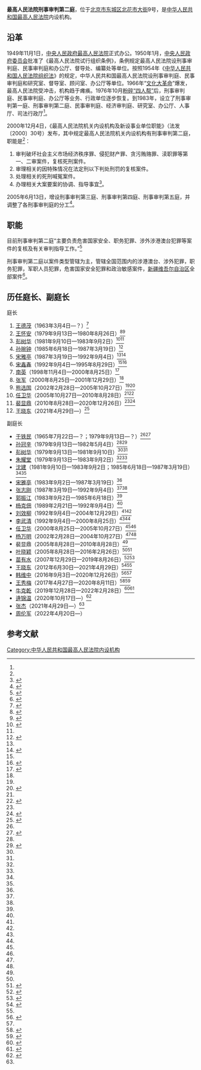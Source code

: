 {{Infobox PRCG
|机构名称=最高人民法院刑事审判第二庭
|标志1=Red star.svg
|标志1说明=
|职位1=庭长
|人员1=[[王晓东_(最高法)|王晓东]]
|职位2=
|人员2=
|人数2=
|上级机构=[[中华人民共和国最高人民法院|中华人民共和国最高人民法院]]
|机构类型=最高人民法院内设机构
|行政级别=
|成立时间=
|地址1=[[北京市|北京市]][[东城区_(北京市)|东城区]][[北花市大街|北花市大街]]9号
|邮编1=
|电话0=
|电话1={{Tel|86|10|}}
|传真1=
|官网=
}}
'''最高人民法院刑事审判第二庭'''，位于[[北京市|北京市]][[东城区_(北京市)|东城区]][[北花市大街|北花市大街]]9号，是[[中华人民共和国最高人民法院|中华人民共和国最高人民法院]]内设机构。

==沿革==
1949年11月1日，[[中央人民政府最高人民法院|中央人民政府最高人民法院]]正式办公。1950年1月，[[中央人民政府委员会|中央人民政府委员会]]批准了《最高人民法院试行组织条例》，条例规定最高人民法院设刑事审判庭、民事审判庭和办公厅、督导处、编纂处等单位。按照1954年《[[中华人民共和国人民法院组织法|中华人民共和国人民法院组织法]]》的规定，中华人民共和国最高人民法院设刑事审判庭、民事审判庭和研究室、督导室、顾问室、办公厅等单位。1966年“[[文化大革命|文化大革命]]”爆发，最高人民法院受冲击，机构趋于瘫痪。1976年10月[[粉碎四人帮|粉碎“四人帮”]]后，刑事审判庭、民事审判庭、办公厅等业务、行政单位逐步恢复。到1983年，设立了刑事审判第一庭、刑事审判第二庭、民事审判庭、经济审判庭、研究室、办公厅、人事厅、司法行政厅<ref name=jigoujsh/>。

2000年12月4日，《最高人民法院机关内设机构及新设事业单位职能》（法发〔2000〕30号）发布，其中规定最高人民法院机关内设机构有刑事审判第二庭，职能是<ref name=zhineng/>：
#审判破坏社会主义市场经济秩序罪、侵犯财产罪、贪污贿赂罪、渎职罪等第一、二审案件，复核死刑案件。
#审理相关的因特殊情况在法定刑以下判处刑罚的复核案件。
#处理相关的死刑喊冤案件。
#办理相关大案要案的协调、指导事宜<ref name=zhineng>{{Cite web|url=http://www.pkulaw.cn/fulltext_form.aspx?Gid=124743|title=最高人民法院机关内设机构及新设事业单位职能|publisher=北大法宝|accessdate=2017-04-05|archive-date=2020-05-09|archive-url=https://web.archive.org/web/20200509020535/http://www.pkulaw.cn/fulltext_form.aspx?Gid=124743|dead-url=no}}</ref>。

2005年6月13日，增设刑事审判第三庭、刑事审判第四庭、刑事审判第五庭，并调整了各刑事审判庭的分工<ref name=jigoujsh>{{Cite web|url=http://rmfyb.chinacourt.org/paper/html/2014-11/23/content_90796.htm?div=-1|title=最高人民法院机构设置简史|date=2014-11-23|publisher=人民法院报|access-date=2017-04-07|archive-date=2020-11-04|archive-url=https://web.archive.org/web/20201104154950/http://rmfyb.chinacourt.org/paper/html/2014-11/23/content_90796.htm?div=-1|dead-url=no}}</ref>。

==职能==
目前刑事审判第二庭“主要负责危害国家安全、职务犯罪、涉外涉港澳台犯罪等案件的复核及有关审判指导工作。”<ref>{{Cite web|url=http://www.court.gov.cn/jigou-fayuanjigou-zhineng-7.html|title=刑事审判第二庭|publisher=中华人民共和国最高人民法院|accessdate=2017-04-06|archive-date=2020-08-31|archive-url=https://web.archive.org/web/20200831145112/http://www.court.gov.cn/jigou-fayuanjigou-zhineng-7.html|dead-url=no}}</ref>

刑事审判第二庭以案件类型管辖为主，管辖全国范围内的涉港澳台、涉外犯罪，职务犯罪，军职人员犯罪，危害国家安全犯罪和政治敏感案件，[[新疆维吾尔自治区|新疆维吾尔自治区]]全部案件<ref>{{Cite web|url=http://www.infzm.com/content/104788/|title=死刑复核权上收八年 最高法院如何刀下留人|date=2014-10-16|publisher=南方周末|access-date=2017-04-07|archive-date=2021-03-08|archive-url=https://web.archive.org/web/20210308014943/https://www.infzm.com/content/104788|dead-url=no}}</ref>。

==历任庭长、副庭长==
{{col-begin}}
{{col-2}}
;庭长
#[[王德茂|王德茂]]（1963年3月4日—？）<ref>{{Cite web|url=http://www.npc.gov.cn/wxzl/gongbao/1963-03/04/content_1480958.htm|title=全国人民代表大会常务委员会任免人员（1963年第1期公报）|date=1963-03-04|publisher=中国人大网|access-date=2017-04-07|archive-date=2017-04-08|archive-url=https://web.archive.org/web/20170408081536/http://www.npc.gov.cn/wxzl/gongbao/1963-03/04/content_1480958.htm|dead-url=no}}</ref>
#[[王怀安|王怀安]]（1979年9月13日—1980年8月26日）<ref name=yjblingy>{{Cite web|url=http://www.npc.gov.cn/wxzl/gongbao/2000-12/10/content_5328196.htm|title=全国人民代表大会常务委员会任命人员（1980年第1期公报）|date=2000-12-10|publisher=中国人大网|access-date=2017-04-07|archive-date=2020-05-09|archive-url=https://web.archive.org/web/20200509020559/http://www.npc.gov.cn/wxzl/gongbao/2000-12/10/content_5328196.htm|dead-url=no}}</ref><ref>{{Cite web|url=http://www.npc.gov.cn/wxzl/gongbao/2000-12/05/content_5001163.htm#|title=第五届全国人民代表大会常务委员会任免人员（1980年8月26日）|date=2000-12-05|publisher=中国人大网|access-date=2017-04-07|archive-date=2017-04-08|archive-url=https://web.archive.org/web/20170408081444/http://www.npc.gov.cn/wxzl/gongbao/2000-12/05/content_5001163.htm|dead-url=no}}</ref>
#[[彭树华|彭树华]]（1981年9月10日—1983年9月2日）<ref name=yjbysan>{{Cite web|url=http://www.npc.gov.cn/wxzl/gongbao/2000-12/05/content_5001251.htm|title=第五届全国人民代表大会常务委员会任免人员（1981年第3期公报）|date=2000-12-05|publisher=中国人大网|access-date=2017-04-07|archive-date=2014-11-13|archive-url=https://web.archive.org/web/20141113071038/http://www.npc.gov.cn/wxzl/gongbao/2000-12/05/content_5001251.htm|dead-url=no}}</ref><ref name=yjbsan/>
#[[孙琬钟|孙琬钟]]（1985年6月18日—1987年3月19日）<ref name=yjbsan>{{Cite web|url=http://www.npc.gov.cn/wxzl/wxzl/2004-02/09/content_327759.htm|title=最高人民法院（1983年－1988年）|date=2004-02-09|publisher=中国人大网|access-date=2017-04-07|archive-date=2017-04-06|archive-url=https://web.archive.org/web/20170406110934/http://www.npc.gov.cn/wxzl/wxzl/2004-02/09/content_327759.htm|dead-url=no}}</ref>
#[[宋雅亭|宋雅亭]]（1987年3月19日—1992年9月4日）<ref name=yjbsan/><ref name=yjbb>{{Cite web|url=http://www.npc.gov.cn/wxzl/wxzl/2004-02/09/content_327758.htm|title=最高人民法院（1988年－1992年）|date=2004-02-09|publisher=中国人大网|access-date=2017-04-07|archive-date=2019-10-19|archive-url=https://web.archive.org/web/20191019101954/http://www.npc.gov.cn/wxzl/wxzl/2004-02/09/content_327758.htm|dead-url=no}}</ref>
#[[宋鑫春|宋鑫春]]（1992年9月4日—1995年8月29日）<ref name=yjbb/><ref name=yjje>{{Cite web|url=http://www.npc.gov.cn/wxzl/wxzl/2004-02/09/content_327757.htm|title=最高人民法院（1992年－1997年）|date=2004-02-09|publisher=中国人大网|access-date=2017-04-07|archive-date=2020-05-09|archive-url=https://web.archive.org/web/20200509020619/http://www.npc.gov.cn/wxzl/wxzl/2004-02/09/content_327757.htm|dead-url=no}}</ref>
#[[南英|南英]]（1998年11月4日—2000年8月25日）<ref name=yjjb>{{Cite web|url=http://www.npc.gov.cn/wxzl/wxzl/2004-02/09/content_327756.htm|title=最高人民法院（1998年－2002年）|date=2004-02-09|publisher=中国人大网|access-date=2017-04-07|archive-url=https://web.archive.org/web/20160306052226/http://www.npc.gov.cn/wxzl/wxzl/2004-02/09/content_327756.htm|archive-date=2016-03-06|dead-url=yes}}</ref>
#[[张军_(1956年)|张军]]（2000年8月25日—2001年12月29日）<ref name=yjjb/>
#[[熊选国|熊选国]]（2002年2月28日—2005年10月27日）<ref name=yjjb/><ref name=ellsan>{{Cite web|url=http://www.npc.gov.cn/wxzl/wxzl/2004-02/09/content_327755.htm|title=最高人民法院（2003年－）|date=2004-02-09|publisher=中国人大网|access-date=2017-04-07|archive-url=https://web.archive.org/web/20200416175657/http://www.npc.gov.cn/wxzl/wxzl/2004-02/09/content_327755.htm|archive-date=2020-04-16|dead-url=yes}}</ref>
#[[任卫华|任卫华]]（2005年10月27日—2010年8月28日）<ref name=ellsan/><ref name=elyllbeb>{{Cite web|url=http://news.163.com/10/0828/15/6F6DOM6A000146BC.htm|title=最高人民法院任免名单|date=2010-08-28|publisher=网易|archiveurl=https://web.archive.org/web/20170408082952/http://news.163.com/10/0828/15/6F6DOM6A000146BC.htm|archivedate=2017-04-08|dead-url=yes|access-date=2017-04-07}}</ref>
#[[裴显鼎|裴显鼎]]（2010年8月28日—2020年12月26日）<ref name=elyllbeb/><ref name="npc20201226">{{Cite web|url=http://www.npc.gov.cn/npc/c30834/202012/0779afce15234d43904197cf9ae1e3f9.shtml|title=全国人民代表大会常务委员会任免名单（2020年12月26日第十三届全国人民代表大会常务委员会第二十四次会议通过）|date=2020-12-26|publisher=中国人大网|access-date=2022-03-01|archive-date=2021-01-29|archive-url=https://web.archive.org/web/20210129111529/http://www.npc.gov.cn/npc/c30834/202012/0779afce15234d43904197cf9ae1e3f9.shtml}}</ref>
#[[王晓东_(最高法)|王晓东]]（2021年4月29日—）<ref name="npc20210429">{{Cite web|url=http://www.npc.gov.cn/npc/c30834/202104/532ff25d99134a7fb66b2a91bbbd0b45.shtml|title=全国人民代表大会常务委员会任免名单（2021年4月29日第十三届全国人民代表大会常务委员会第二十八次会议通过）|date=2021-04-29|publisher=中国人大网|access-date=2022-03-01|archive-date=2021-06-23|archive-url=https://web.archive.org/web/20210623194152/http://www.npc.gov.cn/npc/c30834/202104/532ff25d99134a7fb66b2a91bbbd0b45.shtml}}</ref>

{{col-2}}
;副庭长
* [[于铁民|于铁民]]（1965年7月22日—？；1979年9月13日—？）<ref name=yjblingy/><ref>{{Cite web|url=http://www.npc.gov.cn/wxzl/gongbao/2000-12/11/content_5000987.htm|title=全国人民代表大会常务委员会任免人员（1965年7月22日）|date=2000-12-11|publisher=中国人大网|access-date=2017-04-08|archive-date=2017-04-09|archive-url=https://web.archive.org/web/20170409021058/http://www.npc.gov.cn/wxzl/gongbao/2000-12/11/content_5000987.htm|dead-url=no}}</ref>
* [[孙冠辛|孙冠辛]]（1979年9月13日—1982年5月4日）<ref name=yjblingy/><ref>{{Cite web|url=http://www.law-lib.com/law/law_view1.asp?id=95125|title=全国人民代表大会常务委员会关于任免的决议（1982年5月）|date=1982-05-04|publisher=法律图书馆|access-date=2017-04-07|archive-date=2019-08-11|archive-url=https://web.archive.org/web/20190811191059/http://www.law-lib.com/law/law_view1.asp?id=95125|dead-url=no}}</ref>
* [[彭树华|彭树华]]（1979年9月13日—1981年9月10日）<ref name=yjblingy/><ref name=yjbysan/>
* [[朱耀堂|朱耀堂]]（1979年9月13日—1983年9月2日）<ref name=yjblingy/><ref name=yjbsan/>
* [[沈建|沈建]]（1981年9月10日—1983年9月2日；1985年6月18日—1987年3月19日）<ref name=yjbysan/><ref name=yjbsan/>
* [[宋雅亭|宋雅亭]]（1983年9月2日—1987年3月19日）<ref name=yjbsan/>
* [[张志刚|张志刚]]（1987年3月19日—1992年9月4日）<ref name=yjbsan/><ref name=yjbb/>
* [[郭振江|郭振江]]（1983年9月2日—1985年6月18日）<ref name=yjbsan/>
* [[杨克佃|杨克佃]]（1989年2月21日—1992年9月4日）<ref name=yjbb/>
* [[刘效柳|刘效柳]]（1992年9月4日—2004年12月29日）<ref name=yjbb/><ref name=ellsan/>
* [[李武清|李武清]]（1992年9月4日—2000年8月25日）<ref name=yjbb/><ref name=yjjb/>
* [[任卫华|任卫华]]（2000年8月25日—2005年10月27日）<ref name=yjjb/><ref name=ellsan/>
* [[杨万明_(法官)|杨万明]]（2002年2月28日—2004年10月27日）<ref name=yjjb/><ref name=ellsan/>
*裴显鼎（2005年8月28日—2010年8月28日）<ref name=ellsan/>
* [[叶晓颖|叶晓颖]]（2005年8月28日—2016年2月26日）<ref name=ellsan/><ref>{{Cite web |url=http://www.court.gov.cn/fabu-xiangqing-16902.htm |title=全国人民代表大会常务委员会任免名单 |author= |date=2016-02-29 |publisher=中华人民共和国最高人民法院 |language= |accessdate= |quote= }}{{Dead link}}</ref>
* [[苗有水|苗有水]]（2007年12月29日—2019年8月26日）<ref>{{Cite web|url=http://www.npc.gov.cn/wxzl/gongbao/2008-02/23/content_1462421.htm|title=全国人民代表大会常务委员会任命名单（2007年12月）|date=2008-02-23|publisher=中国人大网|access-date=2017-04-07|archive-date=2017-04-08|archive-url=https://web.archive.org/web/20170408081446/http://www.npc.gov.cn/wxzl/gongbao/2008-02/23/content_1462421.htm|dead-url=no}}</ref><ref>{{Cite web|url=http://www.npc.gov.cn/npc/c30834/201908/bebbe052946d4e51bff9a3730c0ac041.shtml|title=全国人民代表大会常务委员会任免名单（2019年8月26日第十三届全国人民代表大会常务委员会第十二次会议通过）|date=2019-08-26|publisher=中国人大网|access-date=2022-03-01|archive-date=2019-12-13|archive-url=https://web.archive.org/web/20191213085053/http://www.npc.gov.cn/npc/c30834/201908/bebbe052946d4e51bff9a3730c0ac041.shtml}}</ref>
* [[王晓东_(最高法)|王晓东]]（2012年6月30日—2021年4月29日）<ref>{{Cite web|url=http://www.court.gov.cn/fabu-xiangqing-12988.htm|title=全国人民代表大会常务委员会任免名单|date=2012-09-07|publisher=中华人民共和国最高人民法院}}{{Dead link}}</ref><ref name="npc20210429" />
* [[韩维中|韩维中]]（2016年9月3日—2020年12月26日）<ref>{{Cite web|url=http://news.xinhuanet.com/2016-09/03/c_1119505828.htm|title=授权发布：全国人民代表大会常务委员会任免名单|date=2016-09-03|publisher=新华网|access-date=2017-04-07|archive-date=2017-04-08|archive-url=https://web.archive.org/web/20170408000219/http://news.xinhuanet.com/2016-09/03/c_1119505828.htm|dead-url=no}}</ref><ref name="npc20201226" />
* [[王秀梅|王秀梅]]（2017年4月27日—2020年8月11日）<ref name=jinghe>{{Cite web|url=http://news.ifeng.com/a/20170427/51016635_0.shtml|title=景汉朝、贺荣被免去最高人民法院副院长职务|date=2017-04-27|publisher=凤凰网|access-date=2017-04-30|archive-date=2019-05-02|archive-url=https://web.archive.org/web/20190502135859/http://news.ifeng.com/a/20170427/51016635_0.shtml|dead-url=no}}</ref><ref>{{Cite web|url=http://www.npc.gov.cn/npc/c30834/202008/76d4133693084dba85687828e736f999.shtml|title=全国人民代表大会常务委员会任免名单（2020年8月11日第十三届全国人民代表大会常务委员会第二十一次会议通过）|date=2020-08-11|publisher=中国人大网|access-date=2022-03-01|archive-date=2021-01-29|archive-url=https://web.archive.org/web/20210129114554/http://www.npc.gov.cn/npc/c30834/202008/76d4133693084dba85687828e736f999.shtml}}</ref>
* [[牛克乾|牛克乾]]（2019年12月28日—2022年2月28日）<ref>{{Cite web|url=http://www.npc.gov.cn/npc/c30834/201912/43be7da555e74e92b0594451ce221a75.shtml|title=全国人民代表大会常务委员会任免名单（2019年12月28日第十三届全国人民代表大会常务委员会第十五次会议通过）|date=2019-12-28|publisher=中国人大网|access-date=2022-02-28|archive-date=2020-04-28|archive-url=https://web.archive.org/web/20200428190358/http://www.npc.gov.cn/npc/c30834/201912/43be7da555e74e92b0594451ce221a75.shtml}}</ref><ref>{{Cite web|url=http://www.npc.gov.cn/npc/c30834/202202/14acd0927b3a46858cc8b387375dcfd1.shtml|title=全国人民代表大会常务委员会任免名单（2022年2月28日第十三届全国人民代表大会常务委员会第三十三次会议通过)|date=2022-02-28|publisher=中国人大网|access-date=2022-02-28|archive-date=2022-03-19|archive-url=https://web.archive.org/web/20220319154809/http://www.npc.gov.cn/npc/c30834/202202/14acd0927b3a46858cc8b387375dcfd1.shtml}}</ref>
* [[逄锦温|逄锦温]]（2020年10月17日—）<ref>{{Cite web|url=http://www.npc.gov.cn/npc/c30834/202010/757e00cf6a5240509e74514951309f54.shtml|title=全国人民代表大会常务委员会任免名单（2020年10月17日第十三届全国人民代表大会常务委员会第二十二次会议通过）|date=2020-10-17|publisher=中国人大网|access-date=2022-03-01|archive-date=2022-03-19|archive-url=https://web.archive.org/web/20220319173748/http://www.npc.gov.cn/npc/c30834/202010/757e00cf6a5240509e74514951309f54.shtml}}</ref>
* [[张杰|张杰]]（2021年4月29日—）<ref name="npc20210429" />
* [[周伦军|周伦军]]（2022年4月20日—）
{{col-end}}

==参考文献==
{{Reflist|2}}

{{中华人民共和国法院|最}}

[[Category:中华人民共和国最高人民法院内设机构|Category:中华人民共和国最高人民法院内设机构]]